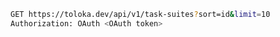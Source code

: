 ```bash
GET https://toloka.dev/api/v1/task-suites?sort=id&limit=10
Authorization: OAuth <OAuth token>
```